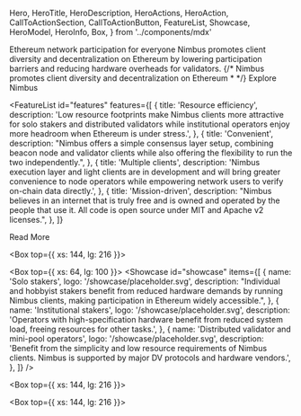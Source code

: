   Hero,
  HeroTitle,
  HeroDescription,
  HeroActions,
  HeroAction,
  CallToActionSection,
  CallToActionButton,
  FeatureList,
  Showcase,
  HeroModel,
  HeroInfo,
  Box,
} from '../components/mdx'

<Hero size="medium">
  <HeroInfo>
    <HeroTitle>Ethereum network participation for everyone</HeroTitle>
      <HeroDescription>
        Nimbus promotes client diversity and decentralization on Ethereum by lowering participation barriers and reducing hardware overheads for validators.
      </HeroDescription>
    {/*
    <HeroDescription>
      Nimbus promotes client diversity and decentralization on Ethereum
    </HeroDescription>
    * */}
    <HeroActions>
      <HeroAction variant="filled" href="https://github.com/status-im/nimbus-eth2" target="_blank">
        Explore Nimbus
      </HeroAction>
    </HeroActions>
  </HeroInfo>
  <HeroModel
    modelId={'architecture04'}
    mode={'abstract'}
    rotateSpeed={0.04}
    asciiConfig={{
      characters: ' + ^ ^%%%0 -a @@@ ###',
    }}
  />
</Hero>

<FeatureList
  id="features"
  features={[
    {
      title: 'Resource efficiency',
      description:
        'Low resource footprints make Nimbus clients more attractive for solo stakers and distributed validators while institutional operators enjoy more headroom when Ethereum is under stress.',
    },
    {
      title: 'Convenient',
      description:
        "Nimbus offers a simple consensus layer setup, combining beacon node and validator clients while also offering the flexibility to run the two independently.",
    },
    {
      title: 'Multiple clients',
      description:
        'Nimbus execution layer and light clients are in development and will bring greater convenience to node operators while empowering network users to verify on-chain data directly.',
    },
    {
      title: 'Mission-driven',
      description:
        "Nimbus believes in an internet that is truly free and is owned and operated by the people that use it. All code is open source under MIT and Apache v2 licenses.",
    },
  ]}
>
  <CallToActionButton variant="outlined" href="/about/architect" target="_self">
    Read More
  </CallToActionButton>
</FeatureList>

<Box top={{ xs: 144, lg: 216 }}>
  <CallToActionSection
    title="Used by"
    columns={2}
    description="Besides building Ethereum clients, Nimbus lends its expertise in decentralized systems to the Logos Collective—a network of aligned projects and contributors building trust-minimized, corruption-resistant governing services and social institutions."
    label="Streamline your Ethereum validator setup with Nimbus"
    href="https://github.com/status-im/nimbus-eth2"
  />
</Box>

<Box top={{ xs: 64, lg: 100 }}>
  <Showcase
    id="showcase"
    items={[
      {
        name: 'Solo stakers',
        logo: '/showcase/placeholder.svg',
        description:
          "Individual and hobbyist stakers benefit from reduced hardware demands by running Nimbus clients, making participation in Ethereum widely accessible.",
      },
      {
        name: 'Institutional stakers',
        logo: '/showcase/placeholder.svg',
        description:
          'Operators with high-specification hardware benefit from reduced system load, freeing resources for other tasks.',
      },
      {
        name: 'Distributed validator and mini-pool operators',
        logo: '/showcase/placeholder.svg',
        description:
          'Benefit from the simplicity and low resource requirements of Nimbus clients. Nimbus is supported by major DV protocols and hardware vendors.',
      },
    ]}
  />
</Box>

<Box top={{ xs: 144, lg: 216 }}>
  <CallToActionSection
    title="Contributors"
    columns={1}
    description="Nimbus clients are built and maintained by a group of contributors with extensive software engineering, distributed systems, data science and research expertise that shares a passion for decentralized technologies and democratizing access to their disruptive potential."
    label="Read more"
    href="/about/team"
    target="_self"
  />
</Box>

<Box top={{ xs: 144, lg: 216 }}>
  <CallToActionSection
    title="Development roadmap"
    description="Nimbus follows a regular update schedule that is responsive to the Ethereum community's own roadmap, developments in the staking ecosystem and node operator feedback."
    label="Read more"
    href="/about/roadmap"
    target="_self"
  />
</Box>
